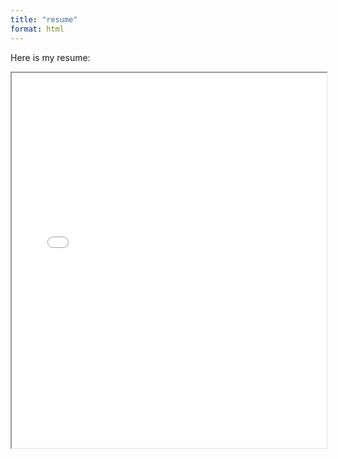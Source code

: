 ```yaml
---
title: "resume"
format: html
---
```


Here is my resume:

<iframe src="Resume_%20Aldair%20Perez.pdf" width="100%" height="600px">

</iframe>

